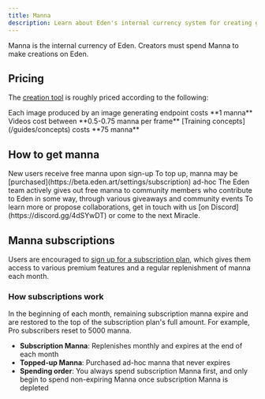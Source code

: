 ```yaml
---
title: Manna
description: Learn about Eden's internal currency system for creating generative art
---
```


Manna is the internal currency of Eden. Creators must spend Manna to make creations on Eden.

## Pricing

The [creation tool](https://beta.eden.art/create) is roughly priced according to the following:

<Card>
  <ParamField path="images" type="number">
    Each image produced by an image generating endpoint costs **1 manna**
  </ParamField>
  <ParamField path="videos" type="number">
    Videos cost between **0.5-0.75 manna per frame**
  </ParamField>
  <ParamField path="training" type="number">
    [Training concepts](/guides/concepts) costs **75 manna**
  </ParamField>
</Card>

## How to get manna

<Steps>
  <Step title="Sign up bonus">
    New users receive free manna upon sign-up
  </Step>
  <Step title="Purchase">
    To top up, manna may be [purchased](https://beta.eden.art/settings/subscription) ad-hoc
  </Step>
  <Step title="Community rewards">
    The Eden team actively gives out free manna to community members who contribute to Eden in some way, through various giveaways and community events
  </Step>
</Steps>

<Info>
To learn more or propose collaborations, get in touch with us [on Discord](https://discord.gg/4dSYwDT) or come to the next Miracle.
</Info>

## Manna subscriptions

Users are encouraged to [sign up for a subscription plan](https://beta.eden.art/settings/subscription), which gives them access to various premium features and a regular replenishment of manna each month.

### How subscriptions work

<Note>
In the beginning of each month, remaining subscription manna expire and are restored to the top of the subscription plan's full amount. For example, Pro subscribers reset to 5000 manna.
</Note>

- **Subscription Manna**: Replenishes monthly and expires at the end of each month
- **Topped-up Manna**: Purchased ad-hoc manna that never expires
- **Spending order**: You always spend subscription Manna first, and only begin to spend non-expiring Manna once subscription Manna is depleted